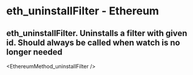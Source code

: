 # eth_uninstallFilter - Ethereum

## eth_uninstallFilter. Uninstalls a filter with given id. Should always be called when watch is no longer needed


<EthereumMethod_uninstallFilter />
